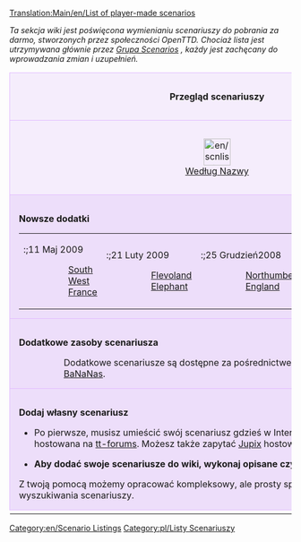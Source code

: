<!--{{outdated|Substantially outdated, use the online content service for scenarios, or forums https://www.tt-forums.net/viewforum.php?f=60}}-->
{{nieaktualizowane/Pl|Zasadniczo nieaktualne, skorzystaj z usługi treści online dla scenariuszy lub forów https://www.tt-forums.net/viewforum.php?f=60}}

[[Translation:Main/en/List of player-made scenarios]]{{en/-}}{{skrót/Pl|scenariusz}}

''Ta sekcja wiki jest poświęcona wymienianiu scenariuszy do pobrania za darmo, stworzonych przez  społeczności OpenTTD. Chociaż lista jest utrzymywana głównie przez <!--[[Main/en/Scenarios Team]]--> [[Main/pl/Grupa Scenarios|Grupa Scenarios]] , każdy jest zachęcany do wprowadzania zmian i uzupełnień.''

{{en/-}}

{| cellspacing="3" class="mainpagetable" align="center" width="100%"
|- valign="top" 
|colspan="7" style="font-size: 100%; BACKGROUND-COLOR: #F5EDFC; border: 1px solid #E1BBFF; margin: 0; padding: 1em; text-align: center"|<font size="3">'''Przegląd scenariuszy'''</font>
|-
|style="font-size: 100%; BACKGROUND-COLOR: #F5EDFC; border: 1px solid #E1BBFF; margin: 0; padding: 1em; text-align: center; width:14%"|[[File:en/scnlist-alphabetical.png|48px]]<br />[[Main/en/Scenarios List|Według Nazwy]]
|style="font-size: 100%; BACKGROUND-COLOR: #F5EDFC; border: 1px solid #E1BBFF; margin: 0; padding: 1em; text-align: center; width:14%"|[[File:en/scnlist-difficulty.png|48px]]<br />[[Main/en/Scenario by Difficulty|Według Trudności]]
|style="font-size: 100%; BACKGROUND-COLOR: #F5EDFC; border: 1px solid #E1BBFF; margin: 0; padding: 1em; text-align: center; width:14%"|[[File:en/scnlist-industries.png|48px]]<br />[[Main/en/Scenario by Quantity of Industries|Według Ilości Branż]]
|style="font-size: 100%; BACKGROUND-COLOR: #F5EDFC; border: 1px solid #E1BBFF; margin: 0; padding: 1em; text-align: center; width:14%"|[[File:en/scnlist-relief.png|48px]]<br />[[Main/en/Scenario by Relief|Wg Żeźby terenu]]
|style="font-size: 100%; BACKGROUND-COLOR: #F5EDFC; border: 1px solid #E1BBFF; margin: 0; padding: 1em; text-align: center; width:14%"|[[File:en/scnlist-setting.png|48px]]<br />[[Main/en/Scenario by Setting|Wg Ustawień]]
|style="font-size: 100%; BACKGROUND-COLOR: #F5EDFC; border: 1px solid #E1BBFF; margin: 0; padding: 1em; text-align: center; width:14%"|[[File:en/scnlist-size.png|48px]]<br />[[Main/en/Scenario by Size|Według Rozmiaru]]
|style="font-size: 100%; BACKGROUND-COLOR: #F5EDFC; border: 1px solid #E1BBFF; margin: 0; padding: 1em; text-align: center; width:14%"|[[File:en/scnlist-realworld.png|48px]]<br />[[Main/pl/Scenariusze Oparte na Świecie Realnym|Bazujące na Realnym Świecie]]
|-
|colspan="7" style="font-size: 100%; BACKGROUND-COLOR: #EDDEFA; border: 1px solid #E1BBFF; margin: 0; padding: 1em 1em 0em 1em; text-align: left;"|

<font size="3">'''Nowsze dodatki'''</font>

{| style="BACKGROUND-COLOR: #EDDEFA"
|- valign="top"
|
:;11 Maj 2009
::[[Main/en/South West France|South West France]]
|
:;21 Luty 2009
::[[Main/en/Flevoland|Flevoland]]
::[[Main/en/Elephant|Elephant]]
|
:;25 Grudzień2008
::[[Main/en/Northumberland, England|Northumberland, England]]
|
:;08 Grudzień 2008
::[[Main/en/South Yorkshire|South Yorkshire]]
|}

|-
|colspan="7" style="font-size: 100%; BACKGROUND-COLOR: #EDDEFA; border: 1px solid #E1BBFF; margin: 0; padding: 1em 1em 0em 1em; text-align: left;"|

<font size="3">'''Dodatkowe zasoby scenariusza'''</font>

::Dodatkowe scenariusze są dostępne za pośrednictwem [[Main/pl/Serwis Dodatków|BaNaNas]] na [http://bananas.openttd.org/package/scenario Scenariusze BaNaNas].

|-
|colspan="7" style="font-size: 100%; BACKGROUND-COLOR: #EDDEFA; border: 1px solid #E1BBFF; margin: 0; padding: 1em 1em 0em 1em; text-align: left;"|

<font size="3">'''Dodaj własny scenariusz'''</font>

*Po pierwsze, musisz umieścić swój scenariusz gdzieś w Internecie. Większość z nich jest hostowana na [http://tt-forums.net tt-forums]. Możesz także zapytać [[Archive/en/Jupix|Jupix]] hostować twoje pliki.

*'''Aby dodać swoje scenariusze do wiki, wykonaj opisane czynności [[Main/en/Grupa Scenarios/Pl#Procedura dodawania scenariusza|tutaj]].'''

Z twoją pomocą możemy opracować kompleksowy, ale prosty sposób przechowywania i wyszukiwania scenariuszy.

|-
|}

[[Category:en/Scenario Listings]] [[Category:pl/Listy Scenariuszy]]